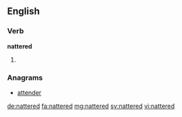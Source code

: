 ==English==

===Verb===
'''nattered'''

# {{en-past of|natter}}

===Anagrams===
* [[attender#English|attender]]

[[de:nattered]]
[[fa:nattered]]
[[mg:nattered]]
[[sv:nattered]]
[[vi:nattered]]